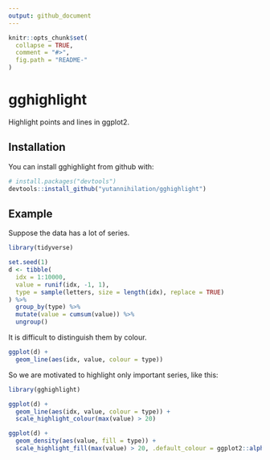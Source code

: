 ```yaml
---
output: github_document
---
```


<!-- README.md is generated from README.Rmd. Please edit that file -->

```r
knitr::opts_chunk$set(
  collapse = TRUE,
  comment = "#>",
  fig.path = "README-"
)
```

# gghighlight

Highlight points and lines in ggplot2.

## Installation

You can install gghighlight from github with:

```r
# install.packages("devtools")
devtools::install_github("yutannihilation/gghighlight")
```

## Example

Suppose the data has a lot of series.

```r
library(tidyverse)

set.seed(1)
d <- tibble(
  idx = 1:10000,
  value = runif(idx, -1, 1),
  type = sample(letters, size = length(idx), replace = TRUE)
) %>%
  group_by(type) %>%
  mutate(value = cumsum(value)) %>%
  ungroup()
```

It is difficult to distinguish them by colour.

```r
ggplot(d) +
  geom_line(aes(idx, value, colour = type))
```

So we are motivated to highlight only important series, like this:

```r
library(gghighlight)

ggplot(d) +
  geom_line(aes(idx, value, colour = type)) +
  scale_highlight_colour(max(value) > 20)
```


```r
ggplot(d) +
  geom_density(aes(value, fill = type)) +
  scale_highlight_fill(max(value) > 20, .default_colour = ggplot2::alpha("blue", 0.05))
```
